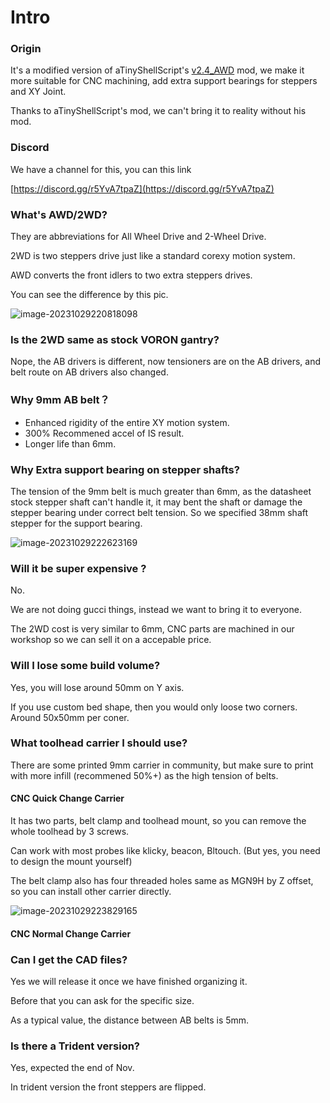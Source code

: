 # Intro

### Origin

It's a modified version of aTinyShellScript's [v2.4_AWD](https://github.com/aTinyShellScript/v2.4_AWD) mod, we make it more suitable for CNC machining, add extra support bearings for steppers and XY Joint.

Thanks to aTinyShellScript's mod, we can't bring it to reality without his mod.



### Discord

We have a channel for this, you can this link

[https://discord.gg/r5YvA7tpaZ](https://discord.gg/r5YvA7tpaZ)



### What's AWD/2WD?

They are abbreviations for All Wheel Drive and 2-Wheel Drive.

2WD is two steppers drive just like a standard corexy motion system.

AWD converts the front idlers to two extra steppers drives.

You can see the difference by this pic. 

![image-20231029220818098](https://img.mpx.wiki/i/2023/10/29/653e676d9e584.webp)



### Is the 2WD same as stock VORON gantry? 

Nope, the AB drivers is different, now tensioners are on the AB drivers, and belt route on AB drivers also changed.



### Why 9mm AB belt？

* Enhanced rigidity of the entire XY motion system.
* 300% Recommened accel of IS result.
* Longer life than 6mm. 



### Why Extra support bearing on stepper shafts?

The tension of the 9mm belt is much greater than 6mm, as the datasheet stock stepper shaft can't handle it, it may bent the shaft   or damage the stepper bearing under correct belt tension. So we specified 38mm shaft stepper for the support bearing.

![image-20231029222623169](https://img.mpx.wiki/i/2023/10/29/653e6b9289e92.webp)



### Will it be super expensive ? 

No.

We are not doing gucci things,  instead we want to bring it to everyone. 

The 2WD cost is very similar to 6mm, CNC parts are machined in our workshop so we can sell it on a accepable price. 


### Will I lose some build volume? 

Yes, you will lose around 50mm on Y axis.

If you use custom bed shape, then you would only loose two corners. Around 50x50mm per coner. 

### What toolhead carrier I should use? 

There are some printed 9mm carrier in community, but make sure to print with more infill (recommened 50%+) as the high tension of belts.


#### CNC Quick Change Carrier

It has two parts, belt clamp and toolhead mount, so you can remove the whole toolhead by 3 screws.

Can work with most probes like klicky, beacon, Bltouch. (But yes, you need to design the mount yourself)

The belt clamp also has four threaded holes same as MGN9H by Z offset, so you can install other carrier directly.

![image-20231029223829165](https://img.mpx.wiki/i/2023/10/29/653e6e696fc79.webp)

#### CNC Normal Change Carrier


### Can I get the CAD files?  

Yes we will release it once we have finished organizing it.

Before that you can ask for the specific size. 

As a typical value, the distance between AB belts is 5mm. 





### Is there a Trident version? 

Yes, expected the end of Nov. 

In trident version the front steppers are flipped. 





